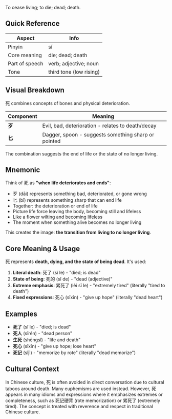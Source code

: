 To cease living; to die; dead; death.

## Quick Reference

| Aspect         | Info                      |
| -------------- | ------------------------- |
| Pinyin         | sǐ                        |
| Core meaning   | die; dead; death          |
| Part of speech | verb; adjective; noun     |
| Tone           | third tone (low rising)   |

## Visual Breakdown

死 combines concepts of bones and physical deterioration.

| Component | Meaning                                                 |
| --------- | ------------------------------------------------------- |
| **歹**    | Evil, bad, deterioration - relates to death/decay      |
| **匕**    | Dagger, spoon - suggests something sharp or pointed    |

The combination suggests the end of life or the state of no longer living.

## Mnemonic

Think of 死 as **"when life deteriorates and ends"**:

- 歹 (dāi) represents something bad, deteriorated, or gone wrong
- 匕 (bǐ) represents something sharp that can end life
- Together: the deterioration or end of life
- Picture life force leaving the body, becoming still and lifeless
- Like a flower wilting and becoming lifeless
- The moment when something alive becomes no longer living

This creates the image: **the transition from living to no longer living**.

## Core Meaning & Usage

死 represents **death, dying, and the state of being dead**. It's used:

1. **Literal death**: 死了 (sǐ le) - "died; is dead"
2. **State of being**: 死的 (sǐ de) - "dead (adjective)"
3. **Extreme emphasis**: 累死了 (lèi sǐ le) - "extremely tired" (literally "tired to death")
4. **Fixed expressions**: 死心 (sǐxīn) - "give up hope" (literally "dead heart")

## Examples

- **死了** (sǐ le) - "died; is dead"
- **死人** (sǐrén) - "dead person"
- **生死** (shēngsǐ) - "life and death"
- **死心** (sǐxīn) - "give up hope; lose heart"
- **死记** (sǐjì) - "memorize by rote" (literally "dead memorize")

## Cultural Context

In Chinese culture, 死 is often avoided in direct conversation due to cultural taboos around death. Many euphemisms are used instead. However, 死 appears in many idioms and expressions where it emphasizes extremes or completeness, such as 死记硬背 (rote memorization) or 累死了 (extremely tired). The concept is treated with reverence and respect in traditional Chinese culture.
